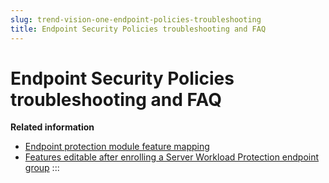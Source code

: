 ```yaml
---
slug: trend-vision-one-endpoint-policies-troubleshooting
title: Endpoint Security Policies troubleshooting and FAQ
---
```

# Endpoint Security Policies troubleshooting and FAQ

**Related information**

- [Endpoint protection module feature mapping](protection-module-feature-mapping.mdx)
- [Features editable after enrolling a Server Workload Protection endpoint group](features-can-edit-after-enrolling.md "Review which settings can still be configured in Server & Workload Protection after enrolling your endpoint group in Endpoint Security Policies.")
:::
